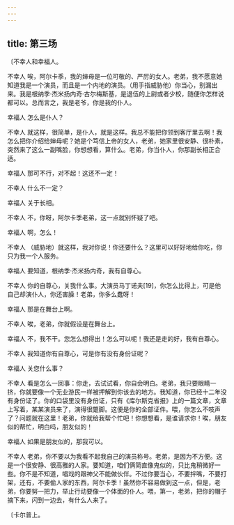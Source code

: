 ```yaml
---
---
---
```

title: 第三场
---




〔不幸人和幸福人。





不幸人 唉，阿尔卡季，我的婶母是一位可敬的、严厉的女人。老弟，我不愿意她知道我是一个演员，而且是一个内地的演员。（用手指威胁他）你当心，别漏出来。我是根纳季·杰米扬内奇·古尔梅斯基，是退伍的上尉或者少校，随便你怎样说都可以。总而言之，我是老爷，你是我的仆人。

幸福人 怎么是仆人？

不幸人 就这样，很简单，是仆人，就是这样。我总不能把你领到客厅里去啊！我怎么把你介绍给婶母呢？她是个笃信上帝的女人，老弟，她家里很安静、很朴素，突然来了这么一副嘴脸，你想想看，算什么。老弟，你当仆人，你那副长相正合适。

幸福人 那可不行，对不起！这还不一定！

不幸人 什么不一定？

幸福人 关于长相。

不幸人 不，你呀，阿尔卡季老弟，这一点就别怀疑了吧。

幸福人 啊，怎么！

不幸人 （威胁地）就这样，我对你说！你还要什么？这里可以好好地给你吃，你只为我一个人服务。

幸福人 要知道，根纳季·杰米扬内奇，我有自尊心。

不幸人 你的自尊心，关我什么事。大演员马丁诺夫[19]，你怎么比得上，可是他自己却演仆人，你还害臊！老弟，你多么蠢呀！

幸福人 那是在舞台上啊。

不幸人 唉，老弟，你就假设是在舞台上。

幸福人 不，我不干。您怎么想得出！怎么可以呢！我还是走的好，我有自尊心。

不幸人 我知道你有自尊心，可是你有没有身份证呢？

幸福人 关您什么事？

不幸人 看是怎么一回事：你走，去试试看，你自会明白。老弟，我只要眼睛一挤，你就要像一个无业游民一样被押解到你该去的地方。我知道，你已经十二年没有身份证了。你的口袋里没有身份证，只有《库尔斯克省报》上的一篇文章，文章上写着，某某演员来了，演得很蹩脚。这便是你的全部证件。喂，你怎么不吱声了？问题就在这里！老弟，你就给我帮个忙吧！你想想看，是谁请求你！唉，朋友似的帮忙，明白吗，朋友似的！

幸福人 如果是朋友似的，那我可以。

不幸人 老弟，你不要以为我看不起我自己的演员称号。老弟，是因为不方便。这是一个很安静、很高雅的人家。要知道，咱们俩简直像鬼似的，只比鬼稍微好一些。你不是不知道，唱戏的跟神父不能做伙伴。不过你要当心，不要拌嘴，不要打架，还有，不要偷人家的东西，阿尔卡季！虽然你不容易做到这一点，但是，老弟，你要努一把力，举止行动要像一个体面的仆人。喂，第一，老弟，把你的帽子摘下来，闪到一边去，有什么人来了。

〔卡尔普上。